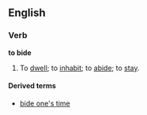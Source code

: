 ==English==
===Verb===
'''to bide'''

#To [[dwell]]; to [[inhabit]]; to [[abide]]; to [[stay]].

====Derived terms====
*[[bide one's time]]